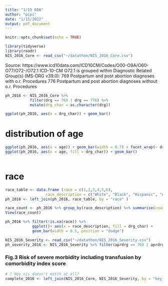 ```yaml
---
title: "1/15 EDA"
author: "pipi"
date: "1/15/2022"
output: pdf_document
---
```


```r
knitr::opts_chunk$set(echo = TRUE)
```

```r
library(tidyverse)
library(readr)
NIS_2016_Core <- read_csv("~/datathon/NIS_2016_Core.csv")

```

Source: https://www.icd10data.com/ICD10CM/Codes/O00-O9A/O60-O77/O72-/O72.1
ICD-10-CM O72.1 is grouped within Diagnostic Related Group(s) (MS-DRG v39.0):
769 Postpartum and post abortion diagnoses with o.r. Procedures
776 Postpartum and post abortion diagnoses without o.r. Procedures

```r
ph_2016 <- NIS_2016_Core %>% 
           filter(drg == 769 | drg == 776) %>%
           mutate(drg_char = as.character(drg))

ggplot(ph_2016, aes(x = drg_char)) + geom_bar()
```
# distribution of age
```r
ggplot(ph_2016, aes(x = age)) + geom_bar(width = 0.7) + facet_wrap(~ drg_char)
ggplot(ph_2016, aes(x = age, fill = drg_char)) + geom_bar()
      
```
# race 
```r
race_table <- data.frame (race = c(1,2,3,4,5,6),
                  race_description = c("White", "Black", "Hispanic", "Asian or Pacific Islander", "Native American", "Other") )
ph_2016 <- left_join(ph_2016, race_table, by = "race" )

race_count <- ph_2016 %>% group_by(race_description) %>% summarise(count = n())
View(race_count)

ph_2016 %>% filter(!is.na(race)) %>% 
            ggplot()+ aes(x = race_description, fill = drg_char) +
            geom_bar(width = 0.5, position = "dodge")
```

```r
NIS_2016_Severity <- read_csv("~/datathon/NIS_2016_Severity.csv")
ph_severity_2016 <- NIS_2016_Severity %>% filter(aprdrg == 769 | aprdrg == 776) # difference between aprdrg and drg in the core file?
```

### Fig.3 Risk of severe morbidity including transfusion by comorbidity index score
```r
# ? key_nis doesn't match at all?
complete_2016 <- left_join(NIS_2016_Core, NIS_2016_Severity, by = "key_nis") 

```
